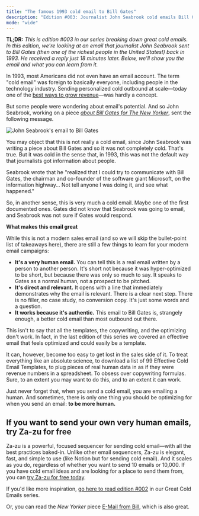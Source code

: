 ```yaml
---
title: "The famous 1993 cold email to Bill Gates"
description: "Edition #003: Journalist John Seabrook cold emails Bill Gates and gets a reply in 18 minutes."
mode: "wide"
---
```


**TL;DR:** _This is edition #003 in our series breaking down great cold emails. In this edition, we're looking at an email that journalist John Seabrook sent to Bill Gates (then one of the richest people in the United States!) back in 1993. He received a reply just 18 minutes later. Below, we'll show you the email and what you can learn from it._

In 1993, most Americans did not even have an email account. The term "cold email" was foreign to basically everyone, including people in the technology industry. Sending personalized cold outbound at scale—today one of the [best ways to grow revenue](https://www.za-zu.com/)—was hardly a concept.

But some people were wondering about email's potential. And so John Seabrook, working on a piece [_about Bill Gates for The New Yorker_](https://www.newyorker.com/magazine/1994/01/10/e-mail-from-bill-gates), sent the following message.

<img
  src="/images/seabrook1.png"
  alt="John Seabrook's email to Bill Gates"
  title="John Seabrook's email to Bill Gates"
  className="mx-auto"
/>

You may object that this is not really a cold email, since John Seabrook was writing a piece about Bill Gates and so it was not completely cold. That's true. But it was cold in the sense that, in 1993, this was not the default way that journalists got information about people.

Seabrook wrote that he "realized that I could try to communicate with Bill Gates, the chairman and co-founder of the software giant Microsoft, on the information highway… Not tell anyone I was doing it, and see what happened."

So, in another sense, this is very much a cold email. Maybe one of the first documented ones. Gates did not know that Seabrook was going to email, and Seabrook was not sure if Gates would respond.

**What makes this email great**

While this is not a modern sales email (and so we will skip the bullet-point list of takeaways here), there are still a few things to learn for your modern email campaigns:

- **It's a very human email.** You can tell this is a real email written by a person to another person. It's short not because it was hyper-optimized to be short, but because there was only so much to say. It speaks to Gates as a normal human, not a prospect to be pitched.
- **It's direct and relevant.** It opens with a line that immediately demonstrates why the email is relevant. There is a clear next step. There is no filler, no case study, no conversion copy. It's just some words and a question.
- **It works because it's authentic.** This email to Bill Gates is, strangely enough, a better cold email than most outbound out there.

This isn't to say that all the templates, the copywriting, and the optimizing don't work. In fact, in the last edition of this series we covered an effective email that feels optimized and could easily be a template.

It can, however, become too easy to get lost in the sales side of it. To treat everything like an absolute science, to download a list of 99 Effective Cold Email Templates, to plug pieces of real human data in as if they were revenue numbers in a spreadsheet. To obsess over copywriting formulas. Sure, to an extent you may want to do this, and to an extent it can work.

Just never forget that, when you send a cold email, you are emailing a human. And sometimes, there is only one thing you should be optimizing for when you send an email: **to be more human.**

## If you want to send your own very human emails, try Za-zu for free

Za-zu is a powerful, focused sequencer for sending cold email—with all the best practices baked-in. Unlike other email sequencers, Za-zu is elegant, fast, and simple to use (like Notion but for sending cold email). And it scales as you do, regardless of whether you want to send 10 emails or 10,000. If you have cold email ideas and are looking for a place to send them from, you can [try Za-zu for free today](https://www.za-zu.com/).

If you'd like more inspiration, [go here to read edition #002](/great-cold-emails-calacanis) in our Great Cold Emails series.

Or, you can read the _New Yorker_ piece [E-Mail from Bill](https://www.newyorker.com/magazine/1994/01/10/e-mail-from-bill-gates), which is also great.